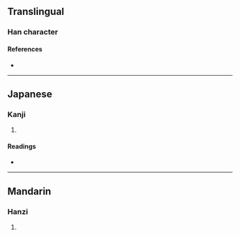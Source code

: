 {{character info/new}}
==Translingual==

===Han character===
{{Han char|rn=96|rad=玉|as=17|sn=21|four=|canj=MGANW|ids=⿰𤣩闌}}

====References====
* {{Han ref|kx=0745.150|dkj=21346|dj=1153.250|hdz=21146.090|uh=74D3|ud=29907}}

----

==Japanese==

===Kanji===
{{ja-kanji|grade=|rs=玉17}}

# {{defn|lang=ja|sort=玉17}}

====Readings====
* {{ja-readings|on=[[らん]] (ran)|kun=|nanori=}}

----

==Mandarin==

===Hanzi===
{{cmn-hanzi|pin=[[làn]] ([[lan4]])|wg=lan<sup>4</sup>}}

# {{defn|lang=cmn|sort=玉17}}